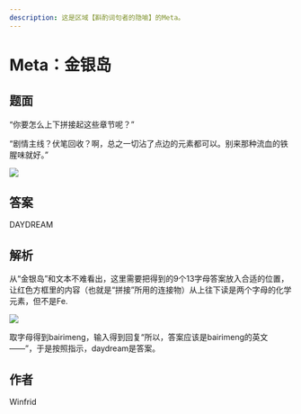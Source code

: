 ```yaml
---
description: 这是区域【斟酌词句者的隐喻】的Meta。
---
```


# Meta：金银岛

## 题面

“你要怎么上下拼接起这些章节呢？”

“剧情主线？伏笔回收？啊，总之一切沾了点边的元素都可以。别来那种流血的铁腥味就好。”

![](./11-meta-jin-yin-dao.assets/image_1.webp)

## 答案

DAYDREAM

## 解析

从“金银岛”和文本不难看出，这里需要把得到的9个13字母答案放入合适的位置，让红色方框里的内容（也就是“拼接”所用的连接物）从上往下读是两个字母的化学元素，但不是Fe.

![](./11-meta-jin-yin-dao.assets/image_3.webp)

取字母得到bairimeng，输入得到回复“所以，答案应该是bairimeng的英文——”，于是按照指示，daydream是答案。

## 作者

Winfrid

